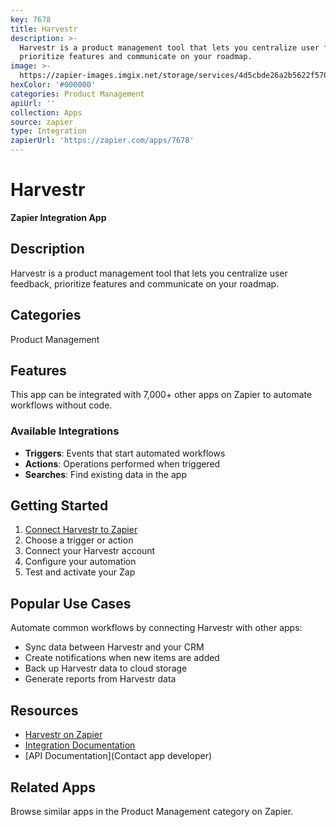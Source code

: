 ```yaml
---
key: 7678
title: Harvestr
description: >-
  Harvestr is a product management tool that lets you centralize user feedback,
  prioritize features and communicate on your roadmap.
image: >-
  https://zapier-images.imgix.net/storage/services/4d5cbde26a2b5622f570dfe4a576e7a7.png?auto=format%2Ccompress&ixlib=python-3.0.0&q=50
hexColor: '#000000'
categories: Product Management
apiUrl: ''
collection: Apps
source: zapier
type: Integration
zapierUrl: 'https://zapier.com/apps/7678'
---
```

# Harvestr

**Zapier Integration App**

## Description

Harvestr is a product management tool that lets you centralize user feedback, prioritize features and communicate on your roadmap.

## Categories

Product Management

## Features

This app can be integrated with 7,000+ other apps on Zapier to automate workflows without code.

### Available Integrations

- **Triggers**: Events that start automated workflows
- **Actions**: Operations performed when triggered
- **Searches**: Find existing data in the app

## Getting Started

1. [Connect Harvestr to Zapier](https://zapier.com/apps/7678)
2. Choose a trigger or action
3. Connect your Harvestr account
4. Configure your automation
5. Test and activate your Zap

## Popular Use Cases

Automate common workflows by connecting Harvestr with other apps:

- Sync data between Harvestr and your CRM
- Create notifications when new items are added
- Back up Harvestr data to cloud storage
- Generate reports from Harvestr data

## Resources

- [Harvestr on Zapier](https://zapier.com/apps/7678)
- [Integration Documentation](https://zapier.com/apps/7678/integrations)
- [API Documentation](Contact app developer)

## Related Apps

Browse similar apps in the Product Management category on Zapier.
